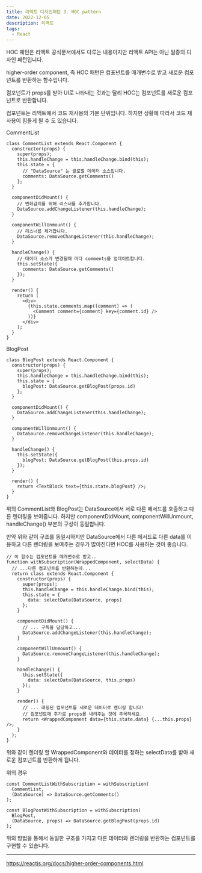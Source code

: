 ```yaml
---
title: 리액트 디자인패턴 3. HOC pattern
date: 2022-12-05
description: 리액트
tags:
  - React
---
```


HOC 패턴은 리액트 공식문서에서도 다루는 내용이지만 리액트 API는 아닌 일종의 디자인 패턴입니다.

higher-order component, 즉 HOC 패턴은 컴포넌트를 매개변수로 받고 새로운 컴포넌트를 반환하는 함수입니다.

컴포넌트가 props를 받아 UI로 나타내는 것과는 달리 HOC는 컴포넌트를 새로운 컴포넌트로 반환합니다.

컴포넌트는 리액트에서 코드 재사용의 기본 단위입니다. 하지만 상황에 따라서 코드 재사용이 힘들게 될 수 도 있습니다.

CommentList

```
class CommentList extends React.Component {
  constructor(props) {
    super(props);
    this.handleChange = this.handleChange.bind(this);
    this.state = {
      // "DataSource" 는 글로벌 데이터 소스입니다.
      comments: DataSource.getComments()
    };
  }

  componentDidMount() {
    // 변화감지를 위해 리스너를 추가합니다.
    DataSource.addChangeListener(this.handleChange);
  }

  componentWillUnmount() {
    // 리스너를 제거합니다.
    DataSource.removeChangeListener(this.handleChange);
  }

  handleChange() {
    // 데이터 소스가 변경될때 마다 comments를 업데이트합니다.
    this.setState({
      comments: DataSource.getComments()
    });
  }

  render() {
    return (
      <div>
        {this.state.comments.map((comment) => (
          <Comment comment={comment} key={comment.id} />
        ))}
      </div>
    );
  }
}
```

BlogPost

```
class BlogPost extends React.Component {
  constructor(props) {
    super(props);
    this.handleChange = this.handleChange.bind(this);
    this.state = {
      blogPost: DataSource.getBlogPost(props.id)
    };
  }

  componentDidMount() {
    DataSource.addChangeListener(this.handleChange);
  }

  componentWillUnmount() {
    DataSource.removeChangeListener(this.handleChange);
  }

  handleChange() {
    this.setState({
      blogPost: DataSource.getBlogPost(this.props.id)
    });
  }

  render() {
    return <TextBlock text={this.state.blogPost} />;
  }
}
```

위의 CommentList와 BlogPost는 DataSource에서 서로 다른 메서드를 호출하고 다른 렌더링을 보여줍니다. 하지만 componentDidMount, componentWillUnmount, handleChange() 부분의 구성이 동일합니다.

만약 위와 같이 구조를 동일시하지만 DataSource에서 다른 메서드로 다른 data를 이용하고 다른 렌더링을 보여주는 경우가 많아진다면 HOC를 사용하는 것이 좋습니다.

```
// 이 함수는 컴포넌트를 매개변수로 받고..
function withSubscription(WrappedComponent, selectData) {
  // ...다른 컴포넌트를 반환하는데...
  return class extends React.Component {
    constructor(props) {
      super(props);
      this.handleChange = this.handleChange.bind(this);
      this.state = {
        data: selectData(DataSource, props)
      };
    }

    componentDidMount() {
      // ... 구독을 담당하고...
      DataSource.addChangeListener(this.handleChange);
    }

    componentWillUnmount() {
      DataSource.removeChangeListener(this.handleChange);
    }

    handleChange() {
      this.setState({
        data: selectData(DataSource, this.props)
      });
    }

    render() {
      // ... 래핑된 컴포넌트를 새로운 데이터로 랜더링 합니다!
      // 컴포넌트에 추가로 props를 내려주는 것에 주목하세요.
      return <WrappedComponent data={this.state.data} {...this.props} />;
    }
  };
}
```

위와 같이 렌더링 할 WrappedComponent와 데이터를 정하는 selectData를 받아 새로운 컴포넌트를 반환하게 됩니다.

위의 경우

```
const CommentListWithSubscription = withSubscription(
  CommentList,
  (DataSource) => DataSource.getComments()
);

const BlogPostWithSubscription = withSubscription(
  BlogPost,
  (DataSource, props) => DataSource.getBlogPost(props.id)
);
```

위의 방법을 통해서 동일한 구조를 가지고 다른 데이터와 렌더링을 반환하는 컴포넌트를 구현할 수 있습니다.

---

https://reactjs.org/docs/higher-order-components.html
